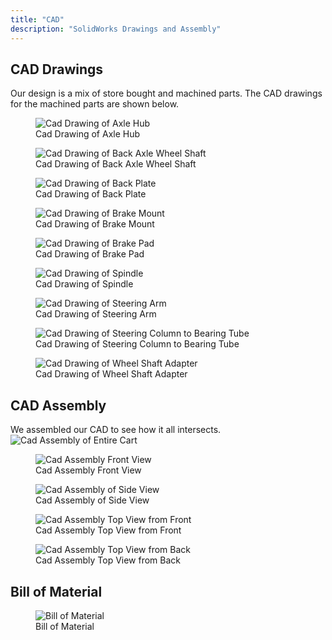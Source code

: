 ```yaml
---
title: "CAD"
description: "SolidWorks Drawings and Assembly"
---
```

## CAD Drawings

Our design is a mix of store bought and machined parts. The CAD drawings for the machined parts are shown below.

![Cad Drawing of Axle Hub](cadDrawings/AxleHubSS.png)

![Cad Drawing of Back Axle Wheel Shaft](cadDrawings/BackAxleWheelShaftSS.png)

![Cad Drawing of Back Plate](cadDrawings/BackPlateSS.png)

![Cad Drawing of Brake Mount](cadDrawings/brakemountSS.png)

![Cad Drawing of Brake Pad](cadDrawings/BrakePadSS.png)

![Cad Drawing of Spindle](cadDrawings/SpindleSS1.png)

![Cad Drawing of Steering Arm](cadDrawings/SteeringArmSS.png)

![Cad Drawing of Steering Column to Bearing Tube](cadDrawings/steeringColumnToBearingTubeSS.png)

![Cad Drawing of Wheel Shaft Adapter](cadDrawings/wheelShaftAdapterSS.png)

## CAD Assembly
We assembled our CAD to see how it all intersects. 
![Cad Assembly of Entire Cart](cadDrawings/assem1.png)

<!-- ![Cad Drawing of Wheel Shaft Adapter](cadDrawings/assem2.png) -->

![Cad Assembly Front View](cadDrawings/assem3.png)

![Cad Assembly of Side View](cadDrawings/assem4.png)

![Cad Assembly Top View from Front](cadDrawings/assem5.png)

![Cad Assembly Top View from Back](cadDrawings/assem6.png)

## Bill of Material
![Bill of Material](cadDrawings/BOM.png)


